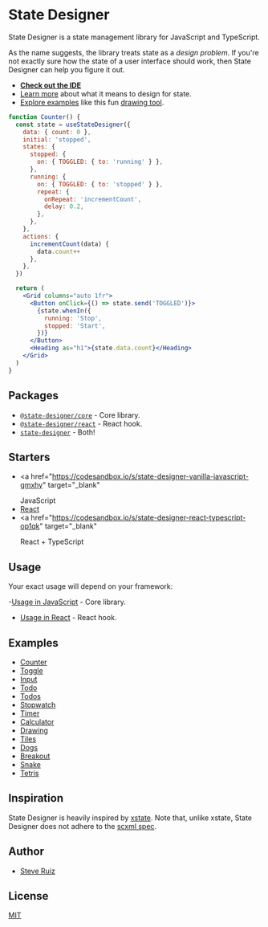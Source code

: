 # State Designer

State Designer is a state management library for JavaScript and TypeScript.

As the name suggests, the library treats state as a _design problem_. If you're not exactly sure how the state of a user interface should work, then State Designer can help you figure it out.

- [**Check out the IDE**](https://app.state-designer.com/)
- [Learn more](/designing-state) about what it means to design for state.
- [Explore examples](https://tutorials.state-designer.com) like this fun [drawing tool](/examples/drawing/).

```jsx live=true
function Counter() {
  const state = useStateDesigner({
    data: { count: 0 },
    initial: 'stopped',
    states: {
      stopped: {
        on: { TOGGLED: { to: 'running' } },
      },
      running: {
        on: { TOGGLED: { to: 'stopped' } },
        repeat: {
          onRepeat: 'incrementCount',
          delay: 0.2,
        },
      },
    },
    actions: {
      incrementCount(data) {
        data.count++
      },
    },
  })

  return (
    <Grid columns="auto 1fr">
      <Button onClick={() => state.send('TOGGLED')}>
        {state.whenIn({
          running: 'Stop',
          stopped: 'Start',
        })}
      </Button>
      <Heading as="h1">{state.data.count}</Heading>
    </Grid>
  )
}
```

## Packages

- [`@state-designer/core`](https://github.com/steveruizok/state-designer/tree/master/packages/core) - Core library.
- [`@state-designer/react`](https://github.com/steveruizok/state-designer/tree/master/packages/react) - React hook.
- [`state-designer`](https://www.npmjs.com/package/state-designer) - Both!

## Starters

- <a
    href="https://codesandbox.io/s/state-designer-vanilla-javascript-gmxhy"
    target="_blank"
  >
    JavaScript
  </a>
- <a href="https://codesandbox.io/s/state-designer-react-r0z0v" target="_blank">
    React
  </a>
- <a
    href="https://codesandbox.io/s/state-designer-react-typescript-op1qk"
    target="_blank"
  >
    React + TypeScript
  </a>

## Usage

Your exact usage will depend on your framework:

-[Usage in JavaScript](https://github.com/steveruizok/state-designer/tree/master/packages/core) - Core library.

- [Usage in React](https://github.com/steveruizok/state-designer/tree/master/packages/react) - React hook.

## Examples

- [Counter](/examples/counter)
- [Toggle](/examples/toggle)
- [Input](/examples/input)
- [Todo](/examples/todo)
- [Todos](/examples/todos)
- [Stopwatch](/examples/stopwatch)
- [Timer](/examples/timer)
- [Calculator](/examples/calculator)
- [Drawing](/examples/drawing)
- [Tiles](/examples/tiles)
- [Dogs](/examples/dogs)
- [Breakout](/examples/breakout)
- [Snake](/examples/snake)
- [Tetris](/examples/tetris)

## Inspiration

State Designer is heavily inspired by [xstate](https://github.com/davidkpiano/xstate). Note that, unlike xstate, State Designer does not adhere to the [scxml spec](https://en.wikipedia.org/wiki/SCXML).

## Author

- [Steve Ruiz](https://twitter.com/@steveruizok)

## License

[MIT](https://oss.ninja/mit/steveruizok)
